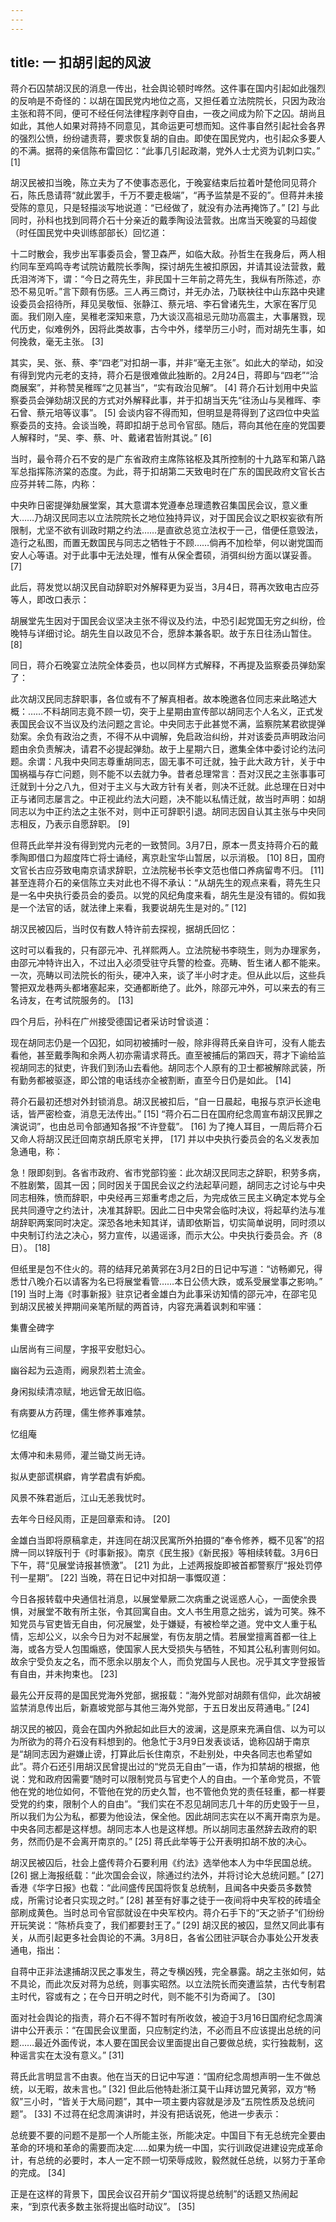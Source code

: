 ```yaml
---
---
---
```

title: 一 扣胡引起的风波
---





蒋介石囚禁胡汉民的消息一传出，社会舆论顿时哗然。这件事在国内引起如此强烈的反响是不奇怪的：以胡在国民党内地位之高，又担任着立法院院长，只因为政治主张和蒋不同，便可不经任何法律程序剥夺自由，一夜之间成为阶下之囚。胡尚且如此，其他人如果对蒋持不同意见，其命运更可想而知。这件事自然引起社会各界的强烈公愤，纷纷谴责蒋，要求恢复胡的自由。即使在国民党内，也引起众多要人的不满。据蒋的亲信陈布雷回忆：“此事几引起政潮，党外人士尤资为讥刺口实。” [1]

胡汉民被扣当晚，陈立夫为了不使事态恶化，于晚宴结束后拉着叶楚伧同见蒋介石，陈氏恳请蒋“就此罢手，千万不要走极端”，“再予监禁是不妥的”。但蒋并未接受陈的意见，只是轻描淡写地说道：“已经做了，就没有办法再掩饰了。” [2] 与此同时，孙科也找到同蒋介石十分亲近的戴季陶设法营救。出席当天晚宴的马超俊（时任国民党中央训练部部长）回忆道：

十二时散会，我步出军事委员会，警卫森严，如临大敌。孙哲生在我身后，两人相约同车至鸡鸣寺考试院访戴院长季陶，探讨胡先生被扣原因，并请其设法营救，戴氏泪涔涔下，谓：“今日之蒋先生，非民国十三年前之蒋先生，我纵有所陈述，亦恐不易见听。”言下颇有伤感。三人再三商讨，并无办法，乃联袂往中山东路中央建设委员会招待所，拜见吴敬恒、张静江、蔡元培、李石曾诸先生，大家在客厅见面。我们刚入座，吴稚老深知来意，乃大谈汉高祖忌元勋功高震主，大事屠戮，现代历史，似难例外，因将此类故事，古今中外，缕举历三小时，而对胡先生事，如何挽救，毫无主张。 [3]

其实，吴、张、蔡、李“四老”对扣胡一事，并非“毫无主张”。如此大的举动，如没有得到党内元老的支持，蒋介石是很难做此独断的。2月24日，蒋即与“四老”“洽商展案”，并称赞吴稚晖“之见甚当”，“实有政治见解”。 [4] 蒋介石计划用中央监察委员会弹劾胡汉民的方式对外解释此事，并于扣胡当天先“往汤山与吴稚晖、李石曾、蔡元培等议事”。 [5] 会谈内容不得而知，但明显是蒋得到了这四位中央监察委员的支持。会谈当晚，蒋即扣胡于总司令官邸。随后，蒋向其他在座的党国要人解释时，“吴、李、蔡、叶、戴诸君皆附其说。” [6]

当时，最令蒋介石不安的是广东省政府主席陈铭枢及其所控制的十九路军和第八路军总指挥陈济棠的态度。为此，蒋于扣胡第二天致电时在广东的国民政府文官长古应芬并转二陈，内称：

中央昨日密提弹劾展堂案，其大意谓本党遵奉总理遗教召集国民会议，意义重大……乃胡汉民同志以立法院院长之地位独持异议，对于国民会议之职权妄欲有所限制，尤坚不欲有训政时期之约法……是直欲总览立法权于一己，借便任意毁法，造行之私图，而置无数国民与同志之牺牲于不顾……倘再不加检举，何以谢党国而安人心等语。对于此事中无法处理，惟有从保全耆硕，消弭纠纷方面以谋妥善。 [7]

此后，蒋发觉以胡汉民自动辞职对外解释更为妥当，3月4日，蒋再次致电古应芬等人，即改口表示：

胡展堂先生因对于国民会议坚决主张不得议及约法，中恐引起党国无穷之纠纷，俭晚特与详细讨论。胡先生自以政见不合，愿辞本兼各职。故于东日往汤山暂住。 [8]

同日，蒋介石晚宴立法院全体委员，也以同样方式解释，不再提及监察委员弹劾案了：

此次胡汉民同志辞职事，各位或有不了解真相者。故本晚邀各位同志来此略述大概：……不料胡同志竟不顾一切，突于上星期由宣传部以胡同志个人名义，正式发表国民会议不当议及约法问题之言论。中央同志于此甚觉不满，监察院某君欲提弹劾案。余负有政治之责，不得不从中调解，免启政治纠纷，并对该委员声明政治问题由余负责解决，请君不必提起弹劾。故于上星期六日，邀集全体中委讨论约法问题。余谓：凡我中央同志尊重胡同志，固无事不可迁就，独于此大政方针，关于中国祸福与存亡问题，则不能不以去就力争。昔者总理常言：吾对汉民之主张事事可迁就到十分之八九，但对于主义与大政方针有关者，则决不迁就。此总理在日对中正与诸同志屡言之。中正视此约法大问题，决不能以私情迁就，故当时声明：如胡同志以为中正约法之主张不对，则中正可辞职引退。胡同志因自认其主张与中央同志相反，乃表示自愿辞职。 [9]

但蒋氏此举并没有得到党内元老的一致赞同。3月7日，原本一贯支持蒋介石的戴季陶即借口为超度阵亡将士诵经，离京赴宝华山暂居，以示消极。 [10] 8日，国府文官长古应芬致电南京请求辞职，立法院秘书长李文范也借口养病留粤不归。 [11] 甚至连蒋介石的亲信陈立夫对此也不得不承认：“从胡先生的观点来看，蒋先生只是一名中央执行委员会的委员。以党的风纪角度来看，胡先生是没有错的。假如我是一个法官的话，就法律上来看，我要说胡先生是对的。” [12]

胡汉民被囚后，当时仅有数人特许前去探视，据胡氏回忆：

这时可以看我的，只有邵元冲、孔祥熙两人。立法院秘书李晓生，则为办理家务，由邵元冲特许出入，不过出入必须受驻守兵警的检查。亮畴、哲生诸人都不能来。一次，亮畴以司法院长的衔头，硬冲入来，谈了半小时才走。但从此以后，这些兵警把双龙巷两头都堵塞起来，交通都断绝了。此外，除邵元冲外，可以来去的有三名诗友，在考试院服务的。 [13]

四个月后，孙科在广州接受德国记者采访时曾谈道：

现在胡同志仍是一个囚犯，如同初被捕时一般，除非得蒋氏亲自许可，没有人能去看他，甚至戴季陶和余两人初亦需请求蒋氏。直至被捕后的第四天，蒋才下谕给监视胡同志的狱吏，许我们到汤山去看他。胡同志个人原有的卫士都被解除武装，所有勤务都被驱逐，即公馆的电话线亦全被割断，直至今日仍是如此。 [14]

蒋介石最初还想对外封锁消息。胡汉民被扣后，“自一日晨起，电报与京沪长途电话，皆严密检查，消息无法传出。” [15] “蒋介石二日在国府纪念周宣布胡汉民罪之演说词”，也由总司令部通知各报“不许登载”。 [16] 为了掩人耳目，一周后蒋介石又命人将胡汉民迁回南京胡氏原宅关押， [17] 并以中央执行委员会的名义发表加急通电，称：

急！限即刻到。各省市政府、省市党部钧鉴：此次胡汉民同志之辞职，积劳多病，不胜剧繁，固其一因；同时因关于国民会议之约法起草问题，胡同志之讨论与中央同志相殊，愤而辞职，中央经再三郑重考虑之后，为完成依三民主义确定本党与全民共同遵守之约法计，决准其辞职。因此二日中央常会临时决议，将起草约法与准胡辞职两案同时决定。深恐各地未知其详，请即依斯旨，切实简单说明，同时须以中央制订约法之决心，努力宣传，以遏谣诼，而示大公。中央执行委员会。齐（8日）。 [18]

但纸里是包不住火的。蒋的结拜兄弟黄郛在3月2日的日记中写道：“访畅卿兄，得悉廿八晚介石以请客为名已将展堂看管……本日公债大跌，或系受展堂事之影响。” [19] 当时上海《时事新报》驻京记者金雄白为此事采访知情的邵元冲，在邵宅见到胡汉民被关押期间亲笔所赋的两首诗，内容充满着讽刺和牢骚：

集曹全碑字

山居尚有三间屋，字报平安慰妇心。

幽谷起为云造雨，阙泉烈若土流金。

身闲拟续清凉赋，地远曾无故旧临。

有病要从方药理，儒生修养事难禁。

忆组庵

太傅冲和未易师，灌兰锄艾尚无诗。

拟从吏部谎棋癖，肯学君虞有妒痴。

风景不殊君逝后，江山无恙我忧时。

去年今日经风雨，正是回章索和诗。 [20]

金雄白当即将原稿拿走，并连同在胡汉民寓所外拍摄的“奉令修养，概不见客”的招牌一同以锌版刊于《时事新报》。南京《民生报》《新民报》等相续转载。3月6日下午，蒋“见展堂诗报甚愤激”。 [21] 为此，上述两报旋即被首都警察厅“报处罚停刊一星期”。 [22] 当晚，蒋在日记中对扣胡一事慨叹道：

今日各报转载中央通信社消息，以展堂晕厥二次病重之说谣惑人心，一面使余畏惧，对展堂不敢有所主张，令其回寓自由。文人书生用意之拙劣，诚为可笑。殊不知党员与官吏皆无自由，何况展堂，处于嫌疑，有被检举之道。党中文人重于私情，忘却公义，以余今日为对不起展堂，有伤友朋之情。若展堂擅离首都一往上海，或各方受人包围煽惑，使国家人民大受损失与牺牲，不知其公私利害则何如。故余宁受负友之名，而不愿余以朋友个人，而负党国与人民也。况乎其文字登报皆有自由，并未拘束也。 [23]

最先公开反蒋的是国民党海外党部，据报载：“海外党部对胡颇有信仰，此次胡被监禁消息传出后，新嘉坡党部与其他三海外党部，于五日发出反蒋通电。” [24]

胡汉民的被囚，竟会在国内外掀起如此巨大的波澜，这是原来充满自信、以为可以为所欲为的蒋介石没有料想到的。他急忙于3月9日发表谈话，诡称囚胡于南京是“胡同志因为避嫌止谤，打算此后长住南京，不赴别处，中央各同志也希望如此”。蒋介石还引用胡汉民曾提出过的“党员无自由”一语，作为扣禁胡的根据，他说：党和政府因需要“随时可以限制党员与官吏个人的自由。一个革命党员，不管他在党的地位如何，不管他在党的历史久暂，也不管他负党的责任轻重，都一样要受党的约束，限制个人的自由”。“我们实在不忍见胡同志几十年的历史毁于一旦，所以我们为公为私，都要为他设法，保全他。因此胡同志实在以不离开南京为是。中央各同志都是这样想。胡同志本人也是这样想。所以胡同志虽然辞去政府的职务，然而仍是不会离开南京的。” [25] 蒋氏此举等于公开表明扣胡不放的决心。

胡汉民被囚后，社会上盛传蒋介石要利用《约法》选举他本人为中华民国总统。 [26] 据上海报纸载：“此次国会会议，除通过约法外，并将讨论大总统问题。” [27] 香港《华字日报》也载：“此间盛传民国将恢复总统制，且闻各中央委员多数赞成，所需讨论者只实现之时。” [28] 甚至有好事之徒于一夜间将中央军校的砖墙全部刷成黄色。当时总司令官邸就设在中央军校内。蒋介石手下的“天之骄子”们纷纷开玩笑说：“陈桥兵变了，我们都要封王了。” [29] 胡汉民的被囚，显然又同此事有关，从而引起更多社会舆论的不满。3月8日，各省公团驻沪联合办事处公开发表通电，指出：

自蒋中正非法逮捕胡汉民之事发生，蒋之专横凶残，完全暴露。胡之主张如何，姑不具论，而此次反对蒋为总统，则事实昭然。以立法院长而突遭监禁，古代专制君主时代，容或有之；在今日开明之时代，则不能不引为奇闻了。 [30]

面对社会舆论的指责，蒋介石不得不暂时有所收敛，被迫于3月16日国府纪念周演讲中公开表示：“在国民会议里面，只应制定约法，不必而且不应该提出总统的问题……最近外面传说，本人要在国民会议里面提出自己要做总统，实行独裁制，这种谣言实在太没有意义。” [31]

蒋氏此言明显言不由衷。他在当天的日记中写道：“国府纪念周想声明一生不做总统，以无暇，故未言也。” [32] 但此后他特赴浙江莫干山拜访盟兄黄郛，双方“畅叙”三小时，“皆关于大局问题”，其中一项主要内容就是涉及“五院性质及总统问题”。 [33] 不过蒋在纪念周演讲时，并没有把话说死，他进一步表示：

总统要不要的问题不是那一个人所能主张，所能决定。中国目下有无总统完全要由革命的环境和革命的需要而决定……如果为统一中国，实行训政促进建设完成革命计，有总统的必要时，本人一定不顾一切荣辱成败，毅然就任总统，以努力于革命的完成。 [34]

正是在这样的背景下，国民会议召开前夕“国议将提总统制”的话题又热闹起来，“到京代表多数主张将提出临时动议”。 [35]